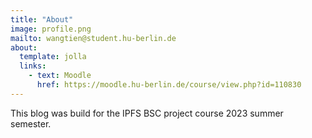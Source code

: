 ```yaml
---
title: "About"
image: profile.png
mailto: wangtien@student.hu-berlin.de
about:
  template: jolla
  links:
    - text: Moodle
      href: https://moodle.hu-berlin.de/course/view.php?id=110830
---
```


This blog was build for the IPFS BSC project course 2023 summer semester.

```{=html}
<script src="https://giscus.app/client.js"
        data-repo="Illustratien/BSC_project_IPFS2023"
        data-repo-id="R_kgDOJXRJ5Q"
        data-category="[ENTER CATEGORY NAME HERE]"
        data-category-id="[ENTER CATEGORY ID HERE]"
        data-mapping="pathname"
        data-strict="0"
        data-reactions-enabled="1"
        data-emit-metadata="0"
        data-input-position="bottom"
        data-theme="preferred_color_scheme"
        data-lang="en"
        crossorigin="anonymous"
        async>
</script>
```
